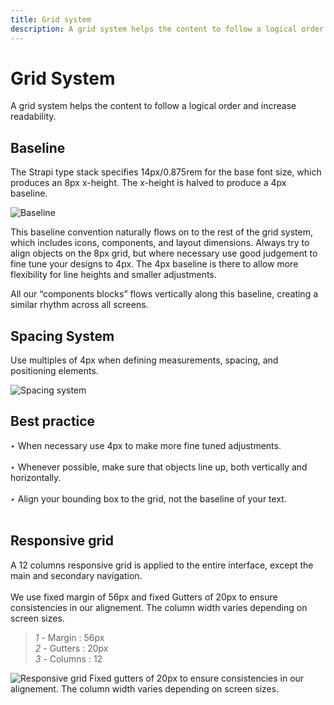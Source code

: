 ```yaml
---
title: Grid system
description: A grid system helps the content to follow a logical order and increase readability.
---
```


# Grid System

A grid system helps the content to follow a logical order and increase readability.

## Baseline

The Strapi type stack specifies 14px/0.875rem for the base font size, which produces an 8px x-height. The x-height is halved to produce a 4px baseline. 

![Baseline](/baseline.png)

This baseline convention naturally flows on to the rest of the grid system, which includes icons, components, and layout dimensions. Always try to align objects on the 8px grid, but where necessary use good judgement to fine tune your designs to 4px. The 4px baseline is there to allow more flexibility for line heights and smaller adjustments.

All our “components blocks” flows vertically along this baseline, creating a similar rhythm across all screens. 

## Spacing System

Use multiples of 4px when defining measurements, spacing, and positioning elements.

![Spacing system](/spacing-system.png)

## Best practice

*‣* When necessary use 4px to make more fine tuned adjustments. <br/> <br/>
*‣* Whenever possible, make sure that objects line up, both vertically and horizontally. <br/> <br/>
*‣* Align your bounding box to the grid, not the baseline of your text. <br/> <br/>

## Responsive grid

A 12 columns responsive grid is applied to the entire interface, except the main and secondary navigation. <br/> <br/>
We use fixed margin of 56px and fixed Gutters of 20px to ensure consistencies in our alignement. The column width varies depending on screen sizes. <br/>

> *1* - Margin : 56px <br/>
> *2* - Gutters : 20px <br/>
> *3* - Columns : 12 <br/>

![Responsive grid](/responsive-grid.png)
Fixed gutters of 20px to ensure consistencies in our alignement. The column width varies depending on screen sizes.